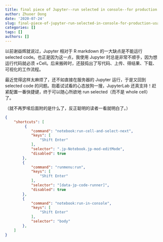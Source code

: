 ```yaml
---
title: final piece of Jupyter--run selected in console--for production usage
author: Zhuoer Dong
date: '2020-07-24'
slug: final-piece-of-jupyter-run-selected-in-console-for-production-usage
categories: []
tags: []
authors: []
---
```




以前谢益辉就说过，Jupyter 相对于 R markdown 的一大缺点是不能运行 selected code。也正是因为这一点，我使用 Jupyter 时总是非常不顺手，因为想运行代码就必须 +Cell。后来搬砖时，还鼓捣出了写代码、上传、得结果、下载、可视化的工作流程。

最近觉得这样太麻烦了，还不如直接在服务器的 Jupyter 运行，于是又回到 selected code 的问题。抱着试试看的心态放狗一搜，JupyterLab 还真支持！赶紧配置一番快捷键，终于可以随心所欲地 run selected（而不是 whole cell）了。

（就不再罗嗦后面附的是什么了，反正聪明的读者一看就明白了。）

```json
{
    "shortcuts": [
         {
            "command": "notebook:run-cell-and-select-next",
            "keys": [
                "Shift Enter"
            ],
            "selector": ".jp-Notebook.jp-mod-editMode",
            "disabled": true
        },
        {
            "command": "runmenu:run",
            "keys": [
                "Shift Enter"
            ],
            "selector": "[data-jp-code-runner]",
            "disabled": true
        },
        {
            "command": "notebook:run-in-console",
            "keys": [
                "Shift Enter"
            ],
            "selector": "body"
        },
    ]
}
```
